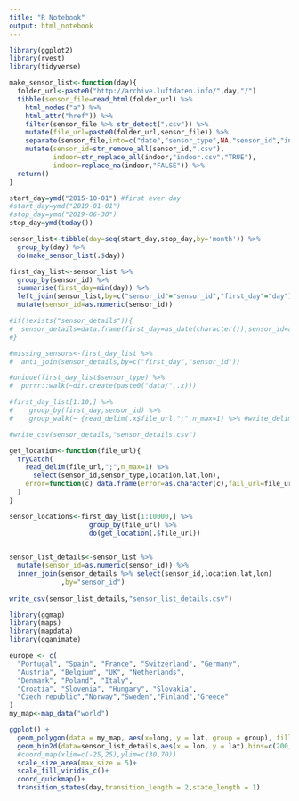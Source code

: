 ```yaml
---
title: "R Notebook"
output: html_notebook
---
```


```r
library(ggplot2)
library(rvest)
library(tidyverse)
```



```r
make_sensor_list<-function(day){
  folder_url<-paste0("http://archive.luftdaten.info/",day,"/")
  tibble(sensor_file=read_html(folder_url) %>%
    html_nodes("a") %>%
    html_attr("href")) %>%
    filter(sensor_file %>% str_detect(".csv")) %>%
    mutate(file_url=paste0(folder_url,sensor_file)) %>%
    separate(sensor_file,into=c("date","sensor_type",NA,"sensor_id","indoor"),sep="_",remove=FALSE) %>%
    mutate(sensor_id=str_remove_all(sensor_id,".csv"),
           indoor=str_replace_all(indoor,"indoor.csv","TRUE"),
           indoor=replace_na(indoor,"FALSE")) %>%
  return()
}


```

```r
start_day=ymd("2015-10-01") #first ever day
#start_day=ymd("2019-01-01")
#stop_day=ymd("2019-06-30")
stop_day=ymd(today())

sensor_list<-tibble(day=seq(start_day,stop_day,by='month')) %>%
  group_by(day) %>%
  do(make_sensor_list(.$day))

```

```r
first_day_list<-sensor_list %>%
  group_by(sensor_id) %>%
  summarise(first_day=min(day)) %>%
  left_join(sensor_list,by=c("sensor_id"="sensor_id","first_day"="day")) %>%
  mutate(sensor_id=as.numeric(sensor_id))
```


```r
#if(!exists("sensor_details")){
#  sensor_details=data.frame(first_day=as_date(character()),sensor_id=as.numeric(character()))
#}

#missing_sensors<-first_day_list %>%
#  anti_join(sensor_details,by=c("first_day","sensor_id"))

#unique(first_day_list$sensor_type) %>%
#  purrr::walk(~dir.create(paste0("data/",.x)))

#first_day_list[1:10,] %>%
#    group_by(first_day,sensor_id) %>%
#    group_walk(~ {read_delim(.x$file_url,";",n_max=1) %>% #write_delim(paste0("data/",.x$sensor_type,".csv"),delim=";",append=TRUE,col_names=TRUE)})

#write_csv(sensor_details,"sensor_details.csv")
```


```r
get_location<-function(file_url){
  tryCatch(
    read_delim(file_url,";",n_max=1) %>% 
      select(sensor_id,sensor_type,location,lat,lon),
    error=function(c) data.frame(error=as.character(c),fail_url=file_url)
  )
}
```


```r
sensor_locations<-first_day_list[1:10000,] %>%
                    group_by(file_url) %>%
                    do(get_location(.$file_url))
  

```


```r
sensor_list_details<-sensor_list %>%
  mutate(sensor_id=as.numeric(sensor_id)) %>%
  inner_join(sensor_details %>% select(sensor_id,location,lat,lon)
             ,by="sensor_id")
  
write_csv(sensor_list_details,"sensor_list_details.csv")
```

```r
library(ggmap)
library(maps)
library(mapdata)
library(gganimate)
```


```r
europe <- c(
  "Portugal", "Spain", "France", "Switzerland", "Germany",
  "Austria", "Belgium", "UK", "Netherlands",
  "Denmark", "Poland", "Italy", 
  "Croatia", "Slovenia", "Hungary", "Slovakia",
  "Czech republic","Norway","Sweden","Finland","Greece"
)
my_map<-map_data("world")
```

```r
ggplot() +
  geom_polygon(data = my_map, aes(x=long, y = lat, group = group), fill="white")+
  geom_bin2d(data=sensor_list_details,aes(x = lon, y = lat),bins=c(200,100),alpha=.5)+
  #coord_map(xlim=c(-25,25),ylim=c(30,70))
  scale_size_area(max_size = 5)+
  scale_fill_viridis_c()+
  coord_quickmap()+
  transition_states(day,transition_length = 2,state_length = 1)
```



